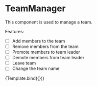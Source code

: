 

<Meta title="Team/Manage" component={TeamManager} />


# TeamManager

This component is used to manage a team.

Features:

-   [ ] Add members to the team
-   [ ] Remove members from the team
-   [ ] Promote members to team leader
-   [ ] Demote members from team leader
-   [ ] Leave team
-   [ ] Change the team name

<Canvas>
    <Story
        name="TeamManager"
        args={{
            team: {
                name: 'Team 1',
                code: 'Asd',
                description: 'Description',
                members: [
                    {
                        role: 'admin',
                        user: {
                            id: 1,
                            first_name: 'Béla',
                            last_name: 'Példa',
                            class: '2014A',
                        },
                    },
                    {
                        role: 'member',
                        user: {
                            id: 2,
                            first_name: 'József',
                            last_name: 'Példa',
                            class: '2014A',
                        },
                    },
                ],
            },
        }}
    >
        {Template.bind({})}
    </Story>
</Canvas>
